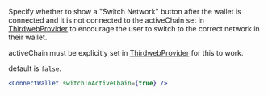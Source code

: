Specify whether to show a "Switch Network" button after the wallet is connected and it is not connected to the activeChain set in [ThirdwebProvider](/react-native/v0/ThirdwebProvider) to encourage the user to switch to the correct network in their wallet.

activeChain must be explicitly set in [ThirdwebProvider](/react-native/v0/ThirdwebProvider) for this to work.

default is `false`.

```jsx
<ConnectWallet switchToActiveChain={true} />
```
